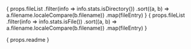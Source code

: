 

{ props.fileList
    .filter(info => info.stats.isDirectory())
    .sort((a, b) => a.filename.localeCompare(b.filename))
    .map(fileEntry)
}
{ props.fileList
    .filter(info => info.stats.isFile())
    .sort((a, b) => a.filename.localeCompare(b.filename))
    .map(fileEntry)
}

<div>
    { props.readme }
</div>